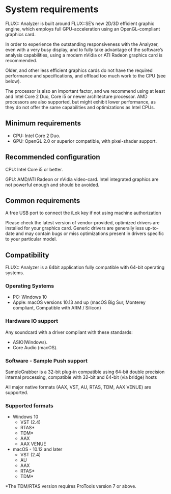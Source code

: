 # System requirements

FLUX:: Analyzer is built around FLUX::SE's new 2D/3D efficient graphic engine, which employs full GPU-acceleration using an OpenGL-compliant graphics card.

In order to experience the outstanding responsiveness with the Analyzer, even with a very busy display, and to fully take advantage of the software's analysis capabilities, using a modern nVidia or ATI Radeon
graphics card is recommended.

Older, and other less efficient graphics cards do not have the required performance and specifications, and offload too much work to the CPU (see below).

The processor is also an important factor, and we recommend using at least and Intel Core 2 Duo, Core i5 or newer architecture processor.
AMD processors are also supported, but might exhibit lower performance, as they do not offer the same capabilities and optimizations as Intel CPUs.

## Minimum requirements

* CPU: Intel Core 2 Duo.
* GPU: OpenGL 2.0 or superior compatible, with pixel-shader support.

## Recommended configuration
CPU: Intel Core i5 or better.

GPU: AMD/ATI Radeon or nVidia video-card. Intel integrated graphics are not powerful enough and should be avoided.

## Common requirements
A free USB port to connect the iLok key if not using machine authorization

:::{.callout-note}
Please check the latest version of vendor-provided, optimized drivers are installed for your graphics card. Generic drivers are generally less up-to-date and may contain bugs or miss optimizations present in drivers specific to your particular model.
:::
<!-- TODO: To review-->

## Compatibility
FLUX:: Analyzer is a 64bit application fully compatible with 64-bit operating systems.

### Operating Systems

* PC: Windows 10
* Apple: macOS versions 10.13 and up (macOS Big Sur, Monterey compliant, Compatible with ARM / Silicon)

### Hardware IO support
Any soundcard with a driver compliant with these standards:

* ASIO(Windows).
* Core Audio (macOS).

###  Software - Sample Push support

SampleGrabber is a 32-bit plug-in compatible using 64-bit double precision internal processing, compatible with 32-bit and 64-bit (via bridge) hosts

All major native formats (AAX, VST, AU, RTAS, TDM, AAX VENUE) are supported.

### Supported formats
* Windows 10
    * VST (2.4)
    * RTAS*
    * TDM*
    * AAX
    * AAX VENUE

* macOS - 10.12 and later
    * VST (2.4)
    * AU
    * AAX
    * RTAS*
    * TDM*

:::{.callout-warning}
*The TDM/RTAS version requires ProTools version 7 or above.
:::
<!-- TODO: To review when native ARM, -->
